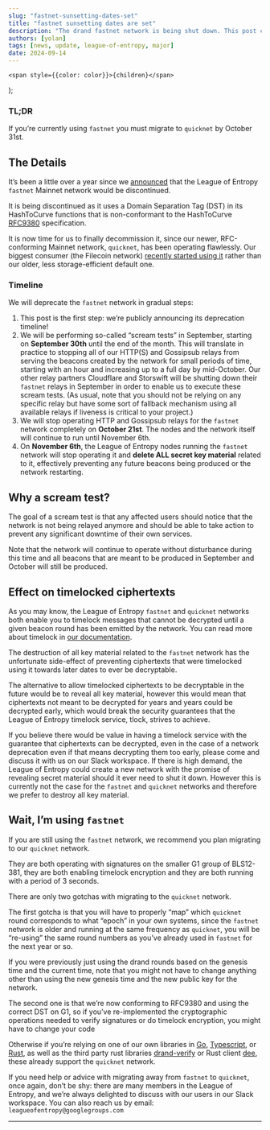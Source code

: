 ```yaml
---
slug: "fastnet-sunsetting-dates-set"
title: "fastnet sunsetting dates are set"
description: "The drand fastnet network is being shut down. This post contains the dates and other important information."
authors: [yolan]
tags: [news, update, league-of-entropy, major]
date: 2024-09-14
---
```

    <span style={{color: color}}>{children}</span>
);

### TL;DR

If you’re currently using <Highlight>`fastnet`</Highlight> you must migrate to <Highlight>`quicknet`</Highlight> by October 31st.

<!-- truncate -->

## The Details

It’s been a little over a year since we [announced](https://drand.love/blog/fastnet-is-being-sunset-long-live-quicknet) that the League of Entropy <Highlight>`fastnet`</Highlight> Mainnet network would be discontinued.

It is being discontinued as it uses a Domain Separation Tag (DST) in its HashToCurve functions that is non-conformant to the HashToCurve [RFC9380](https://datatracker.ietf.org/doc/html/rfc9380) specification.

It is now time for us to finally decommission it, since our newer, RFC-conforming Mainnet network, <Highlight>`quicknet`</Highlight>, has been operating flawlessly.
Our biggest consumer (the Filecoin network) [recently started using it](https://github.com/drand/FIPs/blob/master/FIPS/fip-0063.md) rather than our older, less storage-efficient default one.

### Timeline

We will deprecate the <Highlight>`fastnet`</Highlight> network in gradual steps:

1. This post is the first step: we’re publicly announcing its deprecation timeline!
2. We will be performing so-called “scream tests” in September, starting on **September 30th** until the end of the month.
   This will translate in practice to stopping all of our HTTP(S) and Gossipsub relays from serving the beacons created by the network for small periods of time, starting with an hour and increasing up to a full day by mid-October.
   Our other relay partners Cloudflare and Storswift will be shutting down their <Highlight>`fastnet`</Highlight> relays in September in order to enable us to execute these scream tests.
   (As usual, note that you should not be relying on any specific relay but have some sort of fallback mechanism using all available relays if liveness is critical to your project.)
3. We will stop operating HTTP and Gossipsub relays for the <Highlight>`fastnet`</Highlight> network completely on **October 21st**. The nodes and the network itself will continue to run until November 6th.
4. On **November 6th**, the League of Entropy nodes running the <Highlight>`fastnet`</Highlight> network will stop operating it and **delete ALL secret key material** related to it, effectively preventing any future beacons being produced or the network restarting.

## Why a scream test?
The goal of a scream test is that any affected users should notice that the network is not being relayed anymore and should be able to take action to prevent any significant downtime of their own services.

Note that the network will continue to operate without disturbance during this time and all beacons that are meant to be produced in September and October will still be produced.

## Effect on timelocked ciphertexts

As you may know, the League of Entropy <Highlight>`fastnet`</Highlight> and <Highlight>`quicknet`</Highlight> networks both enable you to timelock messages that cannot be decrypted until a given beacon round has been emitted by the network. You can read more about timelock in [our documentation](https://drand.love/docs/timelock-encryption).

The destruction of all key material related to the <Highlight>`fastnet`</Highlight> network has the unfortunate side-effect of preventing ciphertexts that were timelocked using it towards later dates to ever be decryptable.

The alternative to allow timelocked ciphertexts to be decryptable in the future would be to reveal all key material, however this would mean that ciphertexts not meant to be decrypted for years and years could be decrypted early, which would break the security guarantees that the League of Entropy timelock service, tlock, strives to achieve.

If you believe there would be value in having a timelock service with the guarantee that ciphertexts can be decrypted, even in the case of a network deprecation even if that means decrypting them too early, please come and discuss it with us on our Slack workspace.
If there is high demand, the League of Entropy could create a new network with the promise of revealing secret material should it ever need to shut it down.
However this is currently not the case for the <Highlight>`fastnet`</Highlight> and <Highlight>`quicknet`</Highlight> networks and therefore we prefer to destroy all key material.

## Wait, I’m using <Highlight>`fastnet`</Highlight>

If you are still using the <Highlight>`fastnet`</Highlight> network, we recommend you plan migrating to our <Highlight>`quicknet`</Highlight> network.

They are both operating with signatures on the smaller G1 group of BLS12-381, they are both enabling timelock encryption and they are both running with a period of 3 seconds.

There are only two gotchas with migrating to the <Highlight>`quicknet`</Highlight> network.

The first gotcha is that you will have to properly “map” which <Highlight>`quicknet`</Highlight> round corresponds to what “epoch” in your own systems, since the <Highlight>`fastnet`</Highlight> network is older and running at the same frequency as <Highlight>`quicknet`</Highlight>, you will be “re-using” the same round numbers as you’ve already used in <Highlight>`fastnet`</Highlight> for the next year or so.

If you were previously just using the drand rounds based on the genesis time and the current time, note that you might not have to change anything other than using the new genesis time and the new public key for the network.

The second one is that we’re now conforming to RFC9380 and using the correct DST on G1, so if you’ve re-implemented the cryptographic operations needed to verify signatures or do timelock encryption, you might have to change your code

Otherwise if you’re relying on one of our own libraries in [Go](https://github.com/drand/go-clients), [Typescript](https://github.com/drand/drand-client), or [Rust](https://github.com/randa-mu/drand-client-rs), as well as the third party rust libraries [drand-verify](https://github.com/noislabs/drand-verify/) or Rust client [dee](https://github.com/thibmeu/drand-rs), these already support the <Highlight>`quicknet`</Highlight> network.

If you need help or advice with migrating away from <Highlight>`fastnet`</Highlight> to <Highlight>`quicknet`</Highlight>, once again, don’t be shy: there are many members in the League of Entropy, and we’re always delighted to discuss with our users in our Slack workspace.
You can also reach us by email: <Highlight>`leagueofentropy@googlegroups.com`</Highlight>

---
